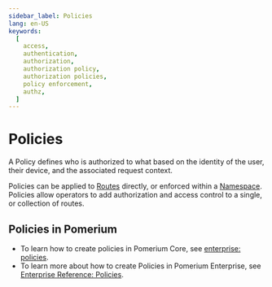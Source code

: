 ```yaml
---
sidebar_label: Policies
lang: en-US
keywords:
  [
    access,
    authentication,
    authorization,
    authorization policy,
    authorization policies,
    policy enforcement,
    authz,
  ]
---
```


# Policies

A Policy defines who is authorized to what based on the identity of the user, their device, and the associated request context.

Policies can be applied to [Routes] directly, or enforced within a [Namespace]. Policies allow operators to add authorization and access control to a single, or collection of routes.

## Policies in Pomerium

- To learn how to create policies in Pomerium Core, see [enterprise: policies].
- To learn more about how to create Policies in Pomerium Enterprise, see [Enterprise Reference: Policies].

[enterprise: policies]: /docs/capabilities/ppl
[enterprise reference: policies]: /docs/capabilities/policies
[namespace]: /docs/concepts/namespacing
[routes]: /docs/concepts/routes
